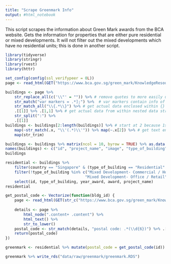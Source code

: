 ```yaml
---
title: "Scrape Greenmark Info"
output: #html_notebook
---
```


This script scrapes the information about Green Mark awards from the BCA website. Gets the information for properties that are either pure residential or mixed developments. It will not filter out the mixed developments which have no residential units; this is done in another script.

```r
library(tidyverse)
library(stringr)
library(rvest)
library(httr)
```

```r
set_config(config(ssl_verifypeer = 0L))
page <- read_html(GET("https://www.bca.gov.sg/green_mark/KnowledgeResources/BuildingDirectory.aspx")) %>% as_list()
```

```r
buildings <- page %>% 
    str_replace_all(c('\\"' = "")) %>% # remove quotes to more easily use regex
    str_match("var markers = .*];") %>%  # var markers contain info of all properties
    str_match_all("\\{.*\\}") %>% # get actual data enclosed within {}
    .[[1]] %>% .[1,1] %>% # get actual data from within nested data structure
    str_split(":") %>% 
    .[[1]]
buildings <- buildings[2:length(buildings)] %>% # start at 2 because 1st entry is garbage
    map(~str_match(.x, "\\'(.*)\\'")) %>% map(~.x[2]) %>% # get text enclosed within quotes
    map(str_trim)
```

```r
buildings <- buildings %>% matrix(ncol = 10, byrow = TRUE) %>% as.data.frame() %>% unnest()
names(buildings) <- c("id", "project_name", "image", "type_of_building", "year_award", "award", "gfa", "lat", "lon", "country")
buildings
```

```r
residential <- buildings %>% 
    filter(country == "Singapore" & (type_of_building == "Residential" | str_detect(type_of_building, "Mixed"))) %>%
    filter(!type_of_building %in% c("Mixed Development- Commercial / Hotel", "Mixed development- Hotel / Retail",
                                   "Mixed Development- Office / Retail", "Mixed development- Office / Retail")) %>% 
    select(id, type_of_building, year_award, award, project_name)
residential
```

```r
get_postal_code <- Vectorize(function(bldg_id) {
    page <- read_html(GET(str_c("https://www.bca.gov.sg/green_mark/KnowledgeResources/BuildingDirectoryDetail.aspx?id=", bldg_id)))
    
    details <- page %>% 
        html_node(".content+ .content") %>% 
        html_text() %>% 
        str_to_lower()
    postal_code <- str_match(details, "postal code: .*(\\d{6})") %>% .[2]
    return(postal_code)
})
```

```r
greenmark <- residential %>% mutate(postal_code = get_postal_code(id))
```

```r
greenmark %>% write_rds("data/raw/greenmark/greenmark.RDS")
```

